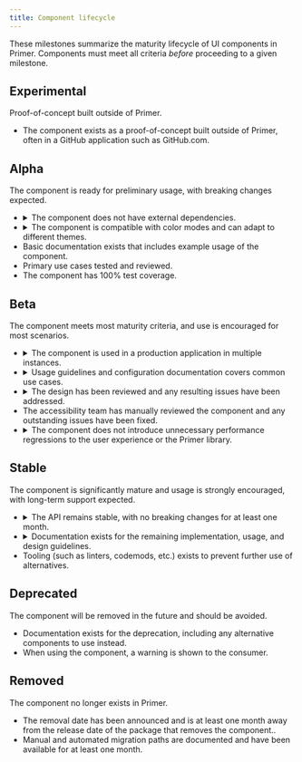 ```yaml
---
title: Component lifecycle
---
```


These milestones summarize the maturity lifecycle of UI components in Primer. Components must meet all criteria _before_ proceeding to a given milestone.

## Experimental

Proof-of-concept built outside of Primer.

- The component exists as a proof-of-concept built outside of Primer, often in a GitHub application such as GitHub.com.

## Alpha

The component is ready for preliminary usage, with breaking changes expected.

- <details><summary>The component does not have external dependencies. </summary>This could be external libraries or dependencies on libraries in an application (like GitHub.com)</details>
- <details><summary>The component is compatible with color modes and can adapt to different themes. </summary>The component does not reference any hard-coded static values and uses functional variables. Any temporary or app-level variables have been removed. Theme values (such as a new brand scheme) can be swapped out without touching the public API of the component.</details>
- Basic documentation exists that includes example usage of the component.
- Primary use cases tested and reviewed.
- The component has 100% test coverage.

## Beta

The component meets most maturity criteria, and use is encouraged for most scenarios.

- <details><summary>The component is used in a production application in multiple instances.</summary>Expectation is three or more instances in dotcom for Primer ViewComponents, at least one or more instances for Primer React. Uses of the component have been reviewed for correctness.</details>
- <details><summary>Usage guidelines and configuration documentation covers common use cases.</summary>Implementation of additional features (secondary priorities) is expected during beta. Additional and most common use cases should be documented by this phase. Documentation should include a sandbox environment such as Storybook.</details>
- <details><summary>The design has been reviewed and any resulting issues have been addressed.</summary>Systems Designers have reviewed the current implementation and how it’s used in production.</details>
- The accessibility team has manually reviewed the component and any outstanding issues have been fixed.
- <details><summary>The component does not introduce unnecessary performance regressions to the user experience or the Primer library.

## Stable

The component is significantly mature and usage is strongly encouraged, with long-term support expected.

- <details><summary>The API remains stable, with no breaking changes for at least one month.</summary>Feedback on API usabliity has been sought from developers using the component and production use cases have been reviewed for correctness.</details>
- <details><summary>Documentation exists for the remaining implementation, usage, and design guidelines.</summary>Primer React and/or Primer ViewComponents documentation includes all props and variations, accessibility guidelines (including common misuses), and common scenarios. Design documentation is added to Interface Guidelines. Figma components are available in the Primer Web library.</details>
- Tooling (such as linters, codemods, etc.) exists to prevent further use of alternatives.

## Deprecated

The component will be removed in the future and should be avoided.

- Documentation exists for the deprecation, including any alternative components to use instead.
- When using the component, a warning is shown to the consumer.

## Removed

The component no longer exists in Primer.

- The removal date has been announced and is at least one month away from the release date of the package that removes the component..
- Manual and automated migration paths are documented and have been available for at least one month.
